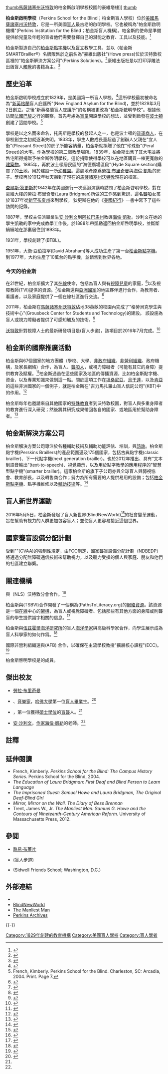 {{Infobox school
| name        = 柏金斯啟明學校
| other_name  = Perkins School for the Blind
| image       = Perkins School for the Blind logo.png
| imagesize   = 255px
| type        = [[非營利機構|非營利機構]]
| founded     = {{start date|1829}}
| address     = [[美國|美國]][[馬薩諸塞州|馬薩諸塞州]][[沃特敦_(馬薩諸塞州)|沃特敦]]北燈塔街175號
| city        = [[沃特敦_(馬薩諸塞州)|沃特敦]]
| state       = [[馬薩諸塞州|馬薩諸塞州]]
| zipcode     = 02472
| campus size = {{convert|38|acre|ha}}
| president   = 岱夫·鮑爾(Dave Power)
| website     = {{URL|perkins.org}}
}}
[[file:The_Howe_Building_Tower_on_Perkins_School_for_the_Blind's_campus_in_Watertown,_Mass..jpg|thumb]][[馬薩諸塞州|馬薩諸塞州]][[沃特敦_(馬薩諸塞州)|沃特敦]]的柏金斯啟明學校校園的豪維塔樓]]
[[file:J_D_Fisher.jpg|thumb]]

'''柏金斯啟明學校'''（Perkins School for the Blind；柏金斯盲人學校）位於[[美國|美國]][[馬薩諸塞州|馬薩諸塞州]][[沃特敦_(馬薩諸塞州)|沃特敦]]，它是一所美國[[盲人|盲人]]最古老的啟明學校。它也被稱為"帕金斯啟明機構"(Perkins Institution for the Blind；柏金斯盲人機構)。帕金斯的使命是準備提供給兒童及年輕的盲者他們需要發揮自己的潛能之教育、工具以及技能。<ref>{{cite web |url=http://www.perkins.org/about |title=About Perkins School for the Blind |publisher=Perkins School for the Blind |date= |accessdate=October 23, 2015 |archive-date=2021-02-22 |archive-url=https://web.archive.org/web/20210222173108/https://www.perkins.org/about |dead-url=no }}</ref>

柏金斯製造自己的[[柏金斯點字機|柏金斯點字機]]以及[[盲文|盲文]]教學工具、並以〈帕金斯SMARTBrailler®〉名牌販售於之前名為"豪維出版社"(Howe press)位於沃特敦校區裡的"帕金斯解決方案公司"(Perkins Solutions)。<ref>{{cite web|url=http://www.perkinsproducts.org |title=Assistive Technology for the Blind |publisher=Perkins Solutions |date= |accessdate=October 23, 2015}}</ref>豪維出版社是以打印浮雕法出版盲人[[觸覺|觸覺]]的書籍為主。<ref>{{cite web |url=http://www.perkinsmuseum.org/section.php?id=202 |title=Perkins School for the Blind History Museum |publisher=Perkinsmuseum.org |date= |accessdate=April 15, 2014 |deadurl=yes |archiveurl=https://web.archive.org/web/20131204055115/http://www.perkinsmuseum.org/section.php?id=202 |archivedate=2013年12月4日 }}</ref>

==歷史沿革==
柏金斯啟明學校成立於1829年，是美國第一所盲人學校。<ref>{{cite web |url=http://www.perkins.org/about-us/history/ |title=History |publisher=Perkins |date= |accessdate=April 15, 2014 |archive-date=2013-01-09 |archive-url=https://www.webcitation.org/6DYFMN4BH?url=http://www.perkins.org/about-us/history/ |dead-url=no }}</ref>這所學校最初被命名為"[[新英格蘭|新英格蘭]]盲人庇護所"(New England Asylum for the Blind)，並於1829年3月2日創立。之後"新英格蘭盲人庇護所"的名稱被更改為"柏金斯啟明學校"。{{le|約翰·迪克斯·費舍爾|John Dix Fisher}}根據他訪問[[法國|法國]][[巴黎|巴黎]]{{le|法國國家盲童學會|Institut National des Jeunes Aveugles|國家盲童學會}}之行的觀察，首先考慮為[[盲人|盲童]]開設學校的想法，並受到啟發在[[波士頓|波士頓]]創建了這間學校。<ref>French, Kimberly. Perkins School for the Blind. Charleston, SC: Arcadia, 2004. Print.  Page 7.</ref>

學校是以{{le|托馬斯·漢達瑟德·珀金斯|Thomas Handasyd Perkins}}之名而來命名，托馬斯是學校的發起人之一，也是波士頓的[[貨運|貨運]][[商人|商人]]，在學校創立之初就逐漸失明。1833年，學生人數成長量超過了創辦人{{le|塞繆爾·格里利·豪維|Samuel Gridley Howe}}父親在"宜人街"(Pleasant Street)的房子所能容納量，柏金斯就捐贈了他在"珍珠街"(Peral Street)的大宅，作為學校的第二個教學場所。1839年，柏金斯出售了其大宅並將售宅所得捐贈予柏金斯啓明學校。這份捐贈使得學校可以在{{le|南波士頓|South Boston}}地區購買一棟更寬敞的[[建築物|建築物]]。1885年，再於波士頓居民區{{le|牙買加平原|Jamaica Plain}}的"海德廣場區段"(Hyde Square section)購買了{{convert|6|acre|m2}}的[[地皮|土地]]，用於建設一所[[幼稚園|幼稚園]]。這處地產原爲[[勞拉·布里奇曼|勞拉·布里奇曼]]與[[海倫·凱勒|海倫·凱勒]]的房子。學校再於1912年秋天搬到了現在的[[馬薩諸塞州|馬薩諸塞州]][[沃特敦_(馬薩諸塞州)|沃特敦]]現在的校區。

[[查爾斯·狄更斯|查爾斯·狄更斯]]於1842年在美國進行一次巡迴演講時訪問了柏金斯啓明學校，對在豪維大樓的勞拉·布里奇曼(Laura Bridgman)所做的工作感到驚訝，這名[[聾啞|聾啞]]女孩於1837年從[[新罕布夏州|新罕布夏州]]來到學校。 狄更斯在他的《[[美國紀行|美國紀行]]》一書中寫下了這些訪問的記錄。

1887年，學校主任{{le|麥克·阿納格諾斯|Michael Anagnos}}派畢業生[[安·沙利文|安·沙利文]]到[[阿拉巴馬州|阿拉巴馬州]]教導[[海倫·凱勒|海倫·凱勒]]。沙利文在她的學生凱勒的家中完成教學工作後，於1888年帶凱勒返回柏金斯啓明學校，並斷斷續續地在那裏居住到1893年。

1931年，學校創建了{{le|柏金斯盲文及有聲書庫|Perkins Braille and Talking Book Library}}(BTBL)。

1951年，大衛·亞伯拉罕(David Abraham)等人成功生產了第一台[[柏金斯點字機|柏金斯點字機]]。 到1977年，大約生產了10萬台的點字機，並銷售到世界各地。

===今天的柏金斯===
在21世紀，柏金斯擴大了其[[在線|在線]]使命，包括為盲人與有[[視障|視障]][[兒童|兒童]]的家庭，<ref>{{cite web |url=http://www.wonderbaby.org |title=Resources for Parents of Blind & Disabled Babies & Children |publisher=WonderBaby.org |access-date=April 15, 2014 |archive-date=2021-02-26 |archive-url=https://web.archive.org/web/20210226134348/https://www.wonderbaby.org/ |dead-url=no }}</ref>以及視障教師(TVI)提供的資源。<ref>{{cite web |url=http://www.perkinselearning.org |title=Welcome to |publisher=Perkins eLearning |access-date=April 15, 2014 |archive-date=2021-02-14 |archive-url=https://web.archive.org/web/20210214193756/https://www.perkinselearning.org/ |dead-url=no }}</ref>柏金斯還與[[亞洲國家|亞洲國家]]的地區夥伴進行合作，為教育者、看護者，以及家庭提供了一個在線社區進行交流。<ref>{{cite web |url=http://www.transitionplanningasia.org/about |title=Transition Planning Asia |publisher=Transition Planning Asia |date= |accessdate=April 15, 2014 |archive-date=2020-10-22 |archive-url=https://web.archive.org/web/20201022002241/http://www.transitionplanningasia.org/about |dead-url=no }}</ref>

2011年，柏金斯在[[馬薩諸塞州|馬薩諸塞州]][[沃特敦_(馬薩諸塞州)|沃特敦]]佔地38英畝的校園內完成了"格勞貝克學生與技術中心"(Grousbeck Center for Students and Technology)的建設。 該設施為盲人或視力障礙者提供了可感知觸及的技術。<ref>{{cite web |author=Robert Campbell |url=http://www.bostonglobe.com/arts/2012/03/17/perkins-school-building-navigate-with-multiple-senses/not2YUs1NB5zIArXXVwQOP/story.html?camp=pm |title=A Perkins School building to navigate with multiple senses – Arts |publisher=The Boston Globe |date=March 18, 2012 |accessdate=April 15, 2014 |archive-date=2018-07-20 |archive-url=https://web.archive.org/web/20180720111738/https://www.bostonglobe.com/arts/2012/03/17/perkins-school-building-navigate-with-multiple-senses/not2YUs1NB5zIArXXVwQOP/story.html?camp=pm |dead-url=no }}</ref>

[[沃特敦_(馬薩諸塞州)|沃特敦]]針對視障人士的最新研發項目是{{le|視障步道|Braille Trail}}(盲人步道)，該項目於2016年7月完成。<ref>{{cite web|url=http://www.mass.gov/eea/agencies/dcr/conservation/planning-and-resource-protection/projects/watertown-riverfront-park-and-braille-trail-project.html|title=Watertown Riverfront Park and Braille Trail Project|last=DCR|date=August 1, 2014|website=Energy and Environmental Affairs|access-date=2021-03-17|archive-date=2018-01-06|archive-url=https://web.archive.org/web/20180106081927/http://www.mass.gov/eea/agencies/dcr/conservation/planning-and-resource-protection/projects/watertown-riverfront-park-and-braille-trail-project.html|dead-url=no}}</ref>

==柏金斯的國際推廣活動==
柏金斯與67個國家的地方團體（學校、大學、[[非政府組織|非政府組織]]、[[非營利組織|非營利組織]]、政府機構，及家長網絡）合作，為盲人、[[聾啞人|聾啞人]]，或視力障礙者（可能有其它的身障）提供教育及賦權。<ref>{{cite web |url=http://www.perkins.org/international/about |title=About Perkins International |publisher=Perkins International |date= |accessdate=October 23, 2015 |archive-date=2019-11-05 |archive-url=https://web.archive.org/web/20191105042147/https://www.perkins.org/international/about |dead-url=no }}</ref>柏金斯通過在這些國家及地區的傳播資源，比如柏金斯點字機、資金，以及專業知識來做到這一點。關於這項工作在[[坦桑尼亞|坦桑尼亞]]、[[烏干達|烏干達]]，以及[[肯亞|肯亞]]的這些非洲國家的一個例子，就是柏金斯在"吉力馬扎羅山盲人信託公司"(KBT)中的作用。<ref>{{cite web |url=http://kilimanjaro-blindtrust.org/impact/partners/ |title=Kilimanjaro Blind Trust Partners |publisher=Kilimanjaro Blind Trust |date= |accessdate=October 23, 2015 |archive-date=2019-10-22 |archive-url=https://web.archive.org/web/20191022193739/http://kilimanjaro-blindtrust.org/impact/partners/ |dead-url=no }}</ref>

柏金斯每年也邀請來自其他國家的[[特殊教育|特殊教育]]者到沃特敦校園，對盲人與多重身障者的教育進行深入研究；然後將其研究成果帶回各自的國家、或地區用於幫助身障者。<ref>{{cite web |url=http://www.perkins.org/international/elp |title=Educational Leadership Program |publisher=Perkins International |date= |accessdate=October 23, 2015 |archive-date=2020-11-30 |archive-url=https://web.archive.org/web/20201130161846/https://www.perkins.org/international/elp |dead-url=no }}</ref>

==帕金斯解決方案公司==
柏金斯解決方案公司專注於各種輔助技術及輔助功能評估、培訓，與[[諮詢|諮詢]]。柏金斯點字機(Perskins Braillers)的產品範圍遍及175個國家，包括古典點字機(classic brailler)、下一代點字機(next generation brailler)。也於2012年推出、具有“文本到語音輸出”(text-to-speech)、視覺顯示，以及用於點字教學的應用程序的"智慧型點字機"(smarter brailler)。這家柏金斯的旗下子公司亦與全球盲人與弱視協會、教育部長，以及轉售商合作；努力為所有需要的人提供易用的設備；包括[[柏金斯點字機|柏金斯點字機]]、點字機維修以及[[輔助技術|輔助技術]]等。<ref>{{cite web|url=http://www.perkinsproducts.org/ |title=Assistive Technology for the Blind |publisher=Perkins Solutions |date= |accessdate=October 23, 2015}}</ref>

==盲人新世界運動==
2016年5月5日，柏金斯發起了盲人新世界(BlindNewWorld)<ref>{{cite web |url=https://www.bostonglobe.com/lifestyle/names/2016/05/05/perkins-school-launches-new-initiative-parties/spfjzjRXOLxd8C4PcoC0ZJ/story.html |title=Perkins School launches new initiative |publisher=Boston Globe |access-date=May 6, 2016 |archive-date=2018-07-20 |archive-url=https://web.archive.org/web/20180720115042/https://www.bostonglobe.com/lifestyle/names/2016/05/05/perkins-school-launches-new-initiative-parties/spfjzjRXOLxd8C4PcoC0ZJ/story.html |dead-url=no }}</ref>的社會變革運動，旨在幫助有視力的人群更加包容盲人；並使盲人更容易接近這個世界。

==國家聾盲設備分配計劃==
受到"{{le|二十一世紀通訊和視頻無障礙法案 (2010年)|Twenty-First Century Communications and Video Accessibility Act of 2010|21世紀通信及視頻無障礙法案}}"(CVAA)的強制性規定，由FCC制定，國家聾盲設備分配計劃（NDBEDP）將通過分配無障礙通信技術來幫助視力，以及聽力受損的個人與家庭、朋友和他們的社區建立聯繫。

==關連機構==
{{le|柏金斯盲文及有聲書圖書館|Perkins Braille and Talking Book Library}}與{{le|國家盲人及身障人士服務圖書館|}}（NLS）沃特敦分會合作。<ref>{{cite web |url=http://www.loc.gov/today/pr/2009/09-124.html |title=NLS Announces Awards – News Releases (Library of Congress) |publisher=Loc.gov |date=June 19, 2009 |accessdate=April 15, 2014 |archive-date=2016-03-05 |archive-url=https://web.archive.org/web/20160305040607/http://www.loc.gov/today/pr/2009/09-124.html |dead-url=no }}</ref>

柏金斯與{{le|德克薩斯州盲人及視覺障礙者學校|Texas School for the Blind and Visually Impaired}}(TSBVI)合作開發了一個稱為⟨PathsToLiteracy.org⟩的[[網絡|網絡]][[資源|資源]]。該資源是一個[[在線|在線]]中心的[[架構|架構]]，為盲人或視覺障礙者、包括那些有其他方面的身障或則聾盲的學生提供識字相關的信息。<ref>{{cite web|url=http://www.paths]]toliteracy.org/history |title=History |publisher=Paths to Literacy |access-date=April 15, 2014}}</ref>

柏金斯與[[伍茲霍爾海洋研究所|伍茲霍爾海洋研究所]]的盲人[[海洋學家|海洋學家]]與高級科學家{{le|艾米·鮑爾|Amy Bower}}合作，向學生展示成為盲人科學家的如何作爲。<ref>{{Cite web|url=https://www.whoi.edu/press-room/news-release/whois-amy-bower-wins-unsung-heroine-award/|title=WHOI's Amy Bower Wins Unsung Heroine Award|website=WHOI|language=en-US|access-date=2019-11-17|archive-date=2020-11-25|archive-url=https://web.archive.org/web/20201125000608/https://www.whoi.edu/press-room/news-release/whois-amy-bower-wins-unsung-heroine-award/|dead-url=no}}</ref>

國際非營利組織還與{{le|美國盲人基金會|American Foundation for the Blind}}(AFB) 合作，以確保在主流學校教授"擴展核心課程"(ECC)。<ref>{{cite web|title=About Us|url=http://eccadvocacy.org/section.aspx?FolderID=12|accessdate=April 15, 2014|archive-date=2016-09-13|archive-url=https://web.archive.org/web/20160913124559/http://www.eccadvocacy.org/section.aspx?FolderID=12|dead-url=no}}</ref> 

柏金斯啓明學校是{{le|盲人學校與服務委員會|Council of Schools and Services for the Blind}}的成員。

==傑出校友==
*[[勞拉·布里奇曼|勞拉·布里奇曼]]
*{{le|約瑟夫·B·史密斯|Joseph B. Smith}}、[[音樂家|音樂家]]，[[哈佛大學|哈佛大學]]第一位[[盲人|盲人]][[畢業生|畢業生]]。<ref name=":0">{{Cite web|title=Figures in Perkins History|url=https://www.perkins.org/history/people/figures-in-perkins-history|access-date=2021-02-15|website=Perkins School for the Blind|language=en|archive-date=2021-01-21|archive-url=https://web.archive.org/web/20210121191156/https://www.perkins.org/history/people/figures-in-perkins-history|dead-url=no}}</ref>
*{{le|羅伯特·史密斯達斯|Robert Smithdas}}，第一位獲得[[碩士學位|碩士學位]]的[[盲聾|盲聾]]人。<ref name=":0" />
*[[安·沙利文|安·沙利文]]，[[作家|作家]][[海倫·凱勒|海倫·凱勒]]的老師。<ref name=":0" />

==註釋==
{{Reflist|2}}

==延伸閱讀==
{{refbegin|2}}
*French, Kimberly. ''Perkins School for the Blind: The Campus History Series''. Perkins School for the Blind, 2004.
*''The Education of Laura Bridgman: First Deaf and Blind Person to Learn Language''
*''The Imprisoned Guest: Samuel Howe and Laura Bridgman, The Original Deaf-Blind Girl'' 
*''Mirror, Mirror on the Wall. The Diary of Bess Brennan''
* Trent, James W., Jr. ''The Manliest Man: Samuel G. Howe and the Contours of Nineteenth-Century American Reform.'' University of Massachusetts Press, 2012.
{{refend}}

==參閲==
*[[路易·布莱叶|路易·布莱叶]]
*{{le|視障步道|Braille Trail}}(盲人步道)
*{{le|席德韋爾友誼完全中學|Sidwell Friends School}}(Sidwell Friends School; Washington, D.C.)

==外部連結==
{{commons category-inline}}
* {{official|http://www.perkins.org/ }}
* [http://www.blindnewworld.org/ BlindNewWorld] {{Wayback|url=http://www.blindnewworld.org/ |date=20210307202533 }}
* [http://www.umass.edu/umpress/title/manliest-man The Manliest Man] {{Wayback|url=http://www.umass.edu/umpress/title/manliest-man |date=20190811112417 }}
* [http://www.perkinsarchives.org/ Perkins Archives] {{Wayback|url=http://www.perkinsarchives.org/ |date=20171108041254 }}
{{-}}
{{Helen Keller|state=collapsed}}
{{coord|42.36327|N|71.17532|W|source:placeopedia|display=title}}

{{Authority control}}
{{DEFAULTSORT:Perkins School For The Blind}}
[[Category:1829年創建的教育機構|Category:1829年創建的教育機構]]
[[Category:美國盲人學校|Category:美國盲人學校]]
[[Category:盲人學者|Category:盲人學者]]